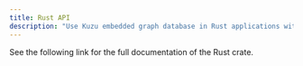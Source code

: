 ```yaml
---
title: Rust API
description: "Use Kuzu embedded graph database in Rust applications with the official Rust crate"
---
```



See the following link for the full documentation of the Rust crate.

<LinkCard
  title="Rust API documentation"
  href="https://docs.rs/kuzu/latest/kuzu/"
/>